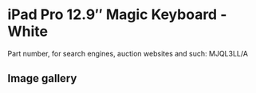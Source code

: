 
# iPad Pro 12.9″ Magic Keyboard - White

Part number, for search engines, auction websites and such: MJQL3LL/A

## Image gallery

<div style={{ width: '100%', maxWidth: '768px' }}>
<GalleryComponent
    images={[
      {
        original: "/everysource/MJQL3.webp",
        thumbnail: "/everypreview/MJQL3.webp",
      },
      {
        original: "/everysource/MJQL3_AV1.webp",
        thumbnail: "/everypreview/MJQL3_AV1.webp",
      },
      {
        original: "/everysource/MJQL3_AV2.webp",
        thumbnail: "/everypreview/MJQL3_AV2.webp",
      },
      {
        original: "/everysource/MJQL3_AV3.webp",
        thumbnail: "/everypreview/MJQL3_AV3.webp",
      },
      {
        original: "/everysource/MJQL3_AV4.webp",
        thumbnail: "/everypreview/MJQL3_AV4.webp",
      }
    ]}
  />
</div>